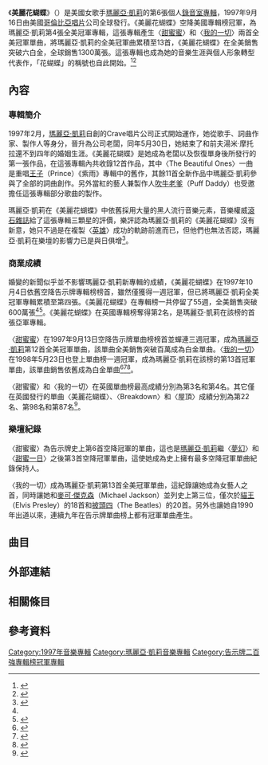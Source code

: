 {{NoteTA
|1=zh-cn:玛丽亚·凯莉; zh-tw:瑪麗亞·凱莉; zh-hk:Mariah Carey;
}}
{{Infobox album
| name       = 美麗花蝴蝶<br />Butterfly
| type       = studio
| alt        = 
| artist     = [[瑪麗亞·凱莉|瑪麗亞·凱莉]]
| cover      = 
| released   = 1997年9月16日
| recorded   = 1月–8月 1997年
| length     = 57:19
| genre      = {{flatlist|
*[[節奏藍調|節奏藍調]]
*[[流行音樂|流行音樂]]
*[[嘻哈|嘻哈]]
*[[靈魂音樂|靈魂音樂]]
*成人音樂}}
| label      = [[哥倫比亞唱片|哥倫比亞唱片]]
| producer   = 瑪麗亞·凱莉, [[Walter_Afanasieff|Walter Afanasieff]], [[Puff_Daddy|Puff Daddy]], [[Q-Tip_(rapper)|Q-Tip]], [[Stevie_J|Stevie J]], [[Trackmasters|Trackmasters]], [[Cory_Rooney|Cory Rooney]], [[David_Morales_(musician)|David Morales]]
<!-- 未知參數 | alternative limited edition cover = MCAlternative.jpg -->
| prev_title = [[夢遊仙境_(瑪麗亞·凱莉專輯)|Daydream]]
| prev_year  = 1995
| next_title = [[獨一無二-白金冠軍單曲全選|#1's]]
| next_year  = 1998
| misc       = {{單曲
  | name          = 美麗花蝴蝶
  | type          = studio
  | single1       = [[甜蜜蜜_(瑪麗亞·凱莉歌曲)|甜蜜蜜 / Honey]]
  | single1date   = 1997年8月27日
  | single2       = [[Butterfly_(Mariah_Carey_song)|美麗花蝴蝶 / Butterfly]]
  | single2date   = 1997年12月1日
  | single3       = [[The_Roof_(Back_in_Time)|屋頂 / The Roof]]
  | single3date   = 1998年3月20日
  | single4       = [[Breakdown_(Mariah_Carey_song)|Breakdown]]
  | single4date   = 1998年3月24日
  | single5       = [[My_All|我的一切 / My All]]
  | single5date   = 1998年4月21日
}}
}}
《'''美麗花蝴蝶'''》（{{lang-en|'''Butterfly'''}}）是美國女歌手[[瑪麗亞·凱莉|瑪麗亞·凱莉]]的第6張個人[[錄音室專輯|錄音室專輯]]，1997年9月16日由美國[[哥倫比亞唱片|哥倫比亞唱片]]公司全球發行。《美麗花蝴蝶》空降美國專輯榜冠軍，為瑪麗亞·凱莉第4張全美冠軍專輯，這張專輯產生〈[[甜蜜蜜_(瑪麗亞·凱莉歌曲)|甜蜜蜜]]〉和〈[[My_All|我的一切]]〉兩首全美冠軍單曲，將瑪麗亞·凱莉的全美冠軍曲累積至13首，《美麗花蝴蝶》在全美銷售突破六白金，全球銷售1300萬張。這張專輯也成為她的音樂生涯與個人形象轉型代表作，「花蝴蝶」的稱號也自此開始。<ref name="#2">{{Cite web |url=http://www.billboard.com/charts/billboard-200/1997-10-04 |title=1997-10-04告示牌專輯榜 |accessdate=2015-06-01 |archive-date=2015-07-22 |archive-url=https://web.archive.org/web/20150722101247/http://www.billboard.com/charts/billboard-200/1997-10-04 |dead-url=no }}</ref><ref>{{Cite web |url=http://www.rollingstone.com/music/news/mariah-careys-butterfly-tops-the-charts-19970924 |title=美國滾石雜誌1997-09-24音樂報導 |accessdate=2015-06-01 |archive-date=2016-03-11 |archive-url=https://web.archive.org/web/20160311190430/http://www.rollingstone.com/music/news/mariah-careys-butterfly-tops-the-charts-19970924 |dead-url=no }}</ref>

==內容==
===專輯簡介===
1997年2月，[[瑪麗亞·凱莉|瑪麗亞·凱莉]]自創的Crave唱片公司正式開始運作，她從歌手、詞曲作家、製作人等身分，晉升為公司老闆，同年5月30日，她結束了和前夫湯米·摩托拉還不到四年的婚姻生涯。《美麗花蝴蝶》是她成為老闆以及恢復單身後所發行的第一張作品，在這張專輯內共收錄12首作品，其中〈The Beautiful Ones〉一曲是重唱[[王子_(音樂家)|王子]]（Prince）《紫雨》專輯中的舊作，其餘11首全新作品中瑪麗亞·凱莉參與了全部的詞曲創作。另外當紅的藝人兼製作人[[尚恩·库姆斯|吹牛老爹]]（Puff Daddy）也受邀擔任這張專輯部分歌曲的製作。

瑪麗亞·凱莉在《美麗花蝴蝶》中依舊採用大量的黑人流行音樂元素，音樂權威[[滾石雜誌|滾石雜誌]]給了這張專輯三顆星的評價，樂評認為瑪麗亞·凱莉的《美麗花蝴蝶》沒有新意，她只不過是在複製〈[[英雄_(瑪麗亞·凱莉歌曲)|英雄]]〉成功的軌跡前進而已，但他們也無法否認，瑪麗亞·凱莉在樂壇的影響力已是與日俱增<ref>{{Cite web |url=http://www.rollingstone.com/music/albumreviews/butterfly-19971030 |title=美國滾石雜誌1997-10-30音樂報導 |accessdate=2015-06-05 |archive-date=2013-08-29 |archive-url=https://www.webcitation.org/6JEqo6oyJ?url=http://www.rollingstone.com/music/albumreviews/butterfly-19971030 |dead-url=no }}</ref>。

===商業成績===
婚變的新聞似乎並不影響瑪麗亞·凱莉新專輯的成績，《美麗花蝴蝶》在1997年10月4日依舊空降告示牌專輯榜榜首，雖然僅獲得一週冠軍，但已將瑪麗亞·凱莉全美冠軍專輯累積至第四張。《美麗花蝴蝶》在專輯榜一共停留了55週，全美銷售突破600萬張<ref name="#2"/><ref>{{Cite web |url=http://www.billboard.com/artist/309388/mariah-carey/chart?page=1&f=305 |title=美國告示牌瑪麗亞·凱莉專輯榜成績 |accessdate=2015-06-03 |archive-date=2015-10-01 |archive-url=https://web.archive.org/web/20151001220138/http://www.billboard.com/artist/309388/mariah-carey/chart?page=1&f=305 |dead-url=no }}</ref>。《美麗花蝴蝶》在英國專輯榜奪得第2名，是瑪麗亞·凱莉在該榜的首張亞軍專輯。

〈[[甜蜜蜜_(瑪麗亞·凱莉歌曲)|甜蜜蜜]]〉在1997年9月13日空降告示牌單曲榜榜首並蟬連三週冠軍，成為[[瑪麗亞·凱莉|瑪麗亞·凱莉]]第12首全美冠軍單曲，該單曲全美銷售突破百萬成為白金單曲。〈[[My_All|我的一切]]〉在1998年5月23日也登上單曲榜一週冠軍，成為瑪麗亞·凱莉在該榜的第13首冠軍單曲，該單曲銷售依舊成為白金單曲<ref>{{Cite web |url=http://www.billboard.com/charts/hot-100/1997-09-13 |title=1997-09-13告示牌單曲榜 |accessdate=2015-06-05 |archive-date=2015-07-05 |archive-url=https://web.archive.org/web/20150705094709/http://www.billboard.com/charts/hot-100/1997-09-13 |dead-url=no }}</ref><ref>{{Cite web |url=http://www.billboard.com/charts/hot-100/1998-05-23 |title=1998-05-23告示牌單曲榜 |accessdate=2015-06-05 |archive-date=2015-06-21 |archive-url=https://web.archive.org/web/20150621065806/http://www.billboard.com/charts/hot-100/1998-05-23 |dead-url=no }}</ref><ref>{{Cite web |url=http://www.billboard.com/artist/309388/mariah-carey/chart?page=2&f=379 |title=美國告示牌瑪麗亞·凱莉單曲榜成績 |accessdate=2015-06-05 |archive-date=2015-06-01 |archive-url=https://web.archive.org/web/20150601011614/http://www.billboard.com/artist/309388/mariah-carey/chart?page=2&f=379 |dead-url=no }}</ref>。

〈甜蜜蜜〉和〈我的一切〉在英國單曲榜最高成績分別為第3名和第4名。其它僅在英國發行的單曲〈美麗花蝴蝶〉、〈Breakdown〉和〈屋頂〉成績分別為第22名、第98名和第87名<ref>{{Cite web |url=http://www.officialcharts.com/artist/25943/MARIAH-CAREY/ |title=英國排行榜瑪麗亞·凱莉成績 |accessdate=2015-06-05 |archive-date=2015-03-19 |archive-url=https://web.archive.org/web/20150319094242/http://www.officialcharts.com/artist/25943/mariah-carey/ |dead-url=no }}</ref>。
===樂壇紀錄===
〈甜蜜蜜〉為告示牌史上第6首空降冠軍的單曲，這也是[[瑪麗亞·凱莉|瑪麗亞·凱莉]]繼〈[[Fantasy_(瑪麗亞·凱莉歌曲)|夢幻]]〉和〈[[One_Sweet_Day|甜蜜一日]]〉之後第3首空降冠軍單曲，這使她成為史上擁有最多空降冠軍單曲紀錄保持人。

〈我的一切〉成為瑪麗亞·凱莉第13首全美冠軍單曲，這紀錄讓她成為女藝人之首，同時讓她和[[麥可·傑克森|麥可·傑克森]]（Michael Jackson）並列史上第三位，僅次於[[貓王|貓王]]（Elvis Presley）的18首和[[披頭四|披頭四]]（The Beatles）的20首。另外也讓她自1990年出道以來，連續九年在告示牌單曲榜上都有冠軍單曲產生。


==曲目==
{{Tracklist
| extra_column    = 製作人

| title1          = [[Honey_(Mariah_Carey_song)|Honey]]<sup>1</sup>
| note1           = 
| writer1         = [[Mariah_Carey|Mariah Carey]], [[Sean_Combs|Sean Combs]], [[Q-Tip_(rapper)|Kamaal Fareed]], [[Stevie_J|Steven Jordan]], [[Stephen_Hague|Stephen Hague]], [[Bobby_Robinson_(record_producer)|Bobby Robinson]], Larry Price, [[Malcolm_McLaren|Malcolm McLaren]]
| extra1          = M. Carey, Sean Combs, [[Stevie_J|Stevie J]], [[The_Ummah|The Ummah]]
| length1         = 5:00

| title2          = [[Butterfly_(Mariah_Carey_song)|Butterfly]]
| note2           = 
| writer2         = M. Carey, [[Walter_Afanasieff|Walter Afanasieff]]
| extra2          = M. Carey, W. Afanasieff
| length2         = 4:35

| title3          = [[My_All|My All]]
| note3           = 
| writer3         = M. Carey, W. Afanasieff
| extra3          = M. Carey, W. Afanasieff
| length3         = 3:52

| title4          = [[The_Roof_(Back_in_Time)|The Roof]]<sup>2</sup>
| note4           = 
| writer4         = M. Carey, [[Trackmasters|Jean Claude Oliver, Samuel Barnes]], [[Prodigy_(rapper)|Albert Johnson]], [[Havoc_(Mobb_Deep)|Kejuan Muchita]], [[Cory_Rooney|Cory Rooney]]
| extra4          = M. Carey, [[Trackmasters|Poke & Tone]]
| length4         = 5:14

| title5          = Fourth of July
| note5           = 
| writer5         = M. Carey, W. Afanasieff
| extra5          = M. Carey, W. Afanasieff
| length5         = 4:22

| title6          = [[Breakdown_(Mariah_Carey_song)|Breakdown]]
| note6           = featuring [[Bone_Thugs-n-Harmony|Bone Thugs-n-Harmony]]
| writer6         = M. Carey, [[Krayzie_Bone|Anthony Henderson]], [[Wish_Bone|Charles Scruggs]], Stevie J.
| extra6          = M. Carey, Sean "Puffy" Combs, Stevie J.
| length6         = 4:44

| title7          = Babydoll
| note7           = 
| writer7         = M. Carey, [[Missy_Elliott|Missy Elliott]], C. Rooney, Stevie J.
| extra7          = M. Carey, Stevie J.
| length7         = 5:07

| title8          = [[Close_My_Eyes_(Mariah_Carey_song)|Close My Eyes]]
| note8           = 
| writer8         = M. Carey, W. Afanasieff
| extra8          = M. Carey, W. Afanasieff
| length8         = 4:21

| title9          = Whenever You Call
| note9           = 
| writer9         = M. Carey, W. Afanasieff
| extra9          = M. Carey, W. Afanasieff
| length9         = 4:21

| title10         = Fly Away (Butterfly Reprise)
| note10          = 
| writer10        = M. Carey, [[Elton_John|Elton John]], [[Bernie_Taupin|Bernie Taupin]], [[David_Morales|David Morales]]
| extra10         = M. Carey, D. Morales
| length10        = 3:49

| title11         = [[The_Beautiful_Ones|The Beautiful Ones]]
| note11          = featuring [[Dru_Hill|Dru Hill]]
| writer11        = [[王子_(音樂家)|Prince]]
| extra11         = M. Carey, C. Rooney
| length11        = 6:59

| title12         = Outside
| note12          = 
| writer12        = M. Carey, W. Afanasieff, C. Rooney
| extra12         = M. Carey, W. Afanasieff
| length12        = 4:47
}}

==外部連結==
{{Mariah Carey songs}}
==相關條目==
{{main|玛丽亚·凯莉乐坛记录}}
{{main|玛丽亚·凯莉得奖列表}}
==參考資料==
{{reflist|3}}
[[Category:1997年音樂專輯|Category:1997年音樂專輯]]
[[Category:瑪麗亞·凱莉音樂專輯|Category:瑪麗亞·凱莉音樂專輯]]
[[Category:告示牌二百強專輯榜冠軍專輯|Category:告示牌二百強專輯榜冠軍專輯]]